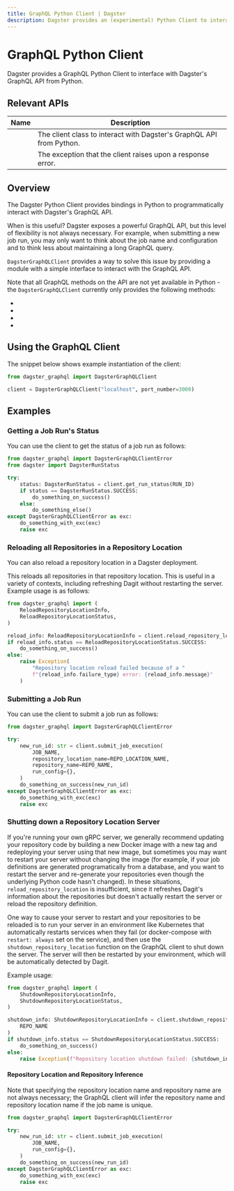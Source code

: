```yaml
---
title: GraphQL Python Client | Dagster
description: Dagster provides an (experimental) Python Client to interact with its GraphQL API
---
```


# GraphQL Python Client

Dagster provides a GraphQL Python Client to interface with <Link href="/concepts/dagit/graphql">Dagster's GraphQL API</Link> from Python.

## Relevant APIs

| Name                                                                               | Description                                                          |
| ---------------------------------------------------------------------------------- | -------------------------------------------------------------------- |
| <PyObject module="dagster_graphql" object="DagsterGraphQLClient"/> <Experimental/> | The client class to interact with Dagster's GraphQL API from Python. |
| <PyObject module="dagster_graphql" object="DagsterGraphQLClientError"/>            | The exception that the client raises upon a response error.          |

## Overview

The Dagster Python Client provides bindings in Python to programmatically interact with Dagster's GraphQL API.

When is this useful? Dagster exposes a powerful GraphQL API, but this level of flexibility is not always necessary. For example, when submitting a new job run, you may only want to think about the job name and configuration and to think less about maintaining a long GraphQL query.

`DagsterGraphQLClient` provides a way to solve this issue by providing a module with a simple interface to interact with the GraphQL API.

Note that all GraphQL methods on the API are not yet available in Python - the `DagsterGraphQLClient` currently only provides the following methods:

- <PyObject
  module="dagster_graphql"
  object="DagsterGraphQLClient"
  method="submit_job_execution"
  />
- <PyObject
  module="dagster_graphql"
  object="DagsterGraphQLClient"
  method="get_run_status"
  />
- <PyObject
  module="dagster_graphql"
  object="DagsterGraphQLClient"
  method="reload_repository_location"
  />
- <PyObject
  module="dagster_graphql"
  object="DagsterGraphQLClient"
  method="shutdown_repository_location"
  />

## Using the GraphQL Client

The snippet below shows example instantiation of the client:

```python file=/concepts/dagit/graphql/client_example.py startafter=start_setup_marker endbefore=end_setup_marker
from dagster_graphql import DagsterGraphQLClient

client = DagsterGraphQLClient("localhost", port_number=3000)
```

## Examples

### Getting a Job Run's Status

You can use the client to get the status of a job run as follows:

```python file=/concepts/dagit/graphql/client_example.py startafter=start_run_status_marker endbefore=end_run_status_marker
from dagster_graphql import DagsterGraphQLClientError
from dagster import DagsterRunStatus

try:
    status: DagsterRunStatus = client.get_run_status(RUN_ID)
    if status == DagsterRunStatus.SUCCESS:
        do_something_on_success()
    else:
        do_something_else()
except DagsterGraphQLClientError as exc:
    do_something_with_exc(exc)
    raise exc
```

### Reloading all Repositories in a Repository Location

You can also reload a repository location in a Dagster deployment.

This reloads all repositories in that repository location. This is useful in a variety of contexts, including refreshing Dagit without restarting the server. Example usage is as follows:

```python file=/concepts/dagit/graphql/client_example.py startafter=start_reload_repo_location_marker endbefore=end_reload_repo_location_marker
from dagster_graphql import (
    ReloadRepositoryLocationInfo,
    ReloadRepositoryLocationStatus,
)

reload_info: ReloadRepositoryLocationInfo = client.reload_repository_location(REPO_NAME)
if reload_info.status == ReloadRepositoryLocationStatus.SUCCESS:
    do_something_on_success()
else:
    raise Exception(
        "Repository location reload failed because of a "
        f"{reload_info.failure_type} error: {reload_info.message}"
    )
```

### Submitting a Job Run

You can use the client to submit a job run as follows:

```python file=/concepts/dagit/graphql/client_example.py startafter=start_submit_marker_default endbefore=end_submit_marker_default
from dagster_graphql import DagsterGraphQLClientError

try:
    new_run_id: str = client.submit_job_execution(
        JOB_NAME,
        repository_location_name=REPO_LOCATION_NAME,
        repository_name=REPO_NAME,
        run_config={},
    )
    do_something_on_success(new_run_id)
except DagsterGraphQLClientError as exc:
    do_something_with_exc(exc)
    raise exc
```

### Shutting down a Repository Location Server

If you're running your own gRPC server, we generally recommend updating your repository code by building a new Docker image with a new tag and redeploying your server using that new image, but sometimes you may want to restart your server without changing the image (for example, if your job definitions are generated programatically from a database, and you want to restart the server and re-generate your repositories even though the underlying Python code hasn't changed). In these situations, `reload_repository_location` is insufficient, since it refreshes Dagit's information about the repositories but doesn't actually restart the server or reload the repository definition.

One way to cause your server to restart and your repositories to be reloaded is to run your server in an environment like Kubernetes that automatically restarts services when they fail (or docker-compose with `restart: always` set on the service), and then use the `shutdown_repository_location` function on the GraphQL client to shut down the server. The server will then be restarted by your environment, which will be automatically detected by Dagit.

Example usage:

```python file=/concepts/dagit/graphql/client_example.py startafter=start_shutdown_repo_location_marker endbefore=end_shutdown_repo_location_marker
from dagster_graphql import (
    ShutdownRepositoryLocationInfo,
    ShutdownRepositoryLocationStatus,
)

shutdown_info: ShutdownRepositoryLocationInfo = client.shutdown_repository_location(
    REPO_NAME
)
if shutdown_info.status == ShutdownRepositoryLocationStatus.SUCCESS:
    do_something_on_success()
else:
    raise Exception(f"Repository location shutdown failed: {shutdown_info.message}")
```

#### Repository Location and Repository Inference

Note that specifying the repository location name and repository name are not always necessary; the GraphQL client will infer the repository name and repository location name if the job name is unique.

```python file=/concepts/dagit/graphql/client_example.py startafter=start_submit_marker_job_name_only endbefore=end_submit_marker_job_name_only
from dagster_graphql import DagsterGraphQLClientError

try:
    new_run_id: str = client.submit_job_execution(
        JOB_NAME,
        run_config={},
    )
    do_something_on_success(new_run_id)
except DagsterGraphQLClientError as exc:
    do_something_with_exc(exc)
    raise exc
```
